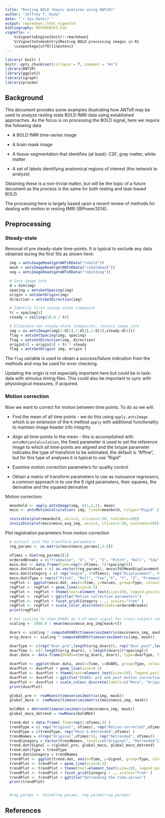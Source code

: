 ```yaml
---
title: "Resting BOLD (basic analyses using ANTsR)"
author: "Jeffrey T. Duda"
date: "`r Sys.Date()`"
output: rmarkdown::html_vignette
bibliography: REFERENCES.bib
vignette: >
    %\VignetteEngine{knitr::rmarkdown}
    %\VignetteIndexEntry{Resting BOLD processing images in R}
    \usepackage[utf8]{inputenc}
---
```


```r
library( knitr )
knitr::opts_chunk$set(collapse = T, comment = "#>")
library(ANTsR)
library(ggplot2)
library(igraph)
library(pracma)
```

## Background
This document provides some examples illustrating how ANTsR may be used to
analyze resting state BOLD fMRI data using established approaches. As the focus
is on processing the BOLD signal, here we require the following data

* A BOLD fMRI time-series image

* A brain mask image

* A tissue-segmentation that identifies (at least): CSF, gray matter, white matter

* A set of labels identifying anatomical regions of interest (the network to analyze)

Obtaining these is a non-trivial matter, but will be the topic of a future document
as the process is the same for both resting and task-based BOLD.

The processing here is largely based upon a recent review of methods for dealing
with motion in resting fMRI [@Power2014].


## Preprocessing

### Steady-state

Removal of pre steady-state time-points. It is typical to exclude any data obtained
during the first 10s as shown here:


```r
  img = antsImageRead(getANTsRData("rsbold"))
  mask = antsImageRead(getANTsRData("rsboldmask"))
  seg = antsImageRead(getANTsRData("rsboldseg"))

  # Save image info
  d = dim(img)
  spacing = antsGetSpacing(img)
  origin = antsGetOrigin(img)
  direction = antsGetDirection(img)

  # Identify first steady-state timepoint
  tr = spacing[4]
  steady = ceiling(10.0 / tr)

  # Eliminate non steady-state timepoints, restore image info
  img = as.antsImage(img[1:d[1],1:d[2],1:d[3],steady:d[4]])
  flag = antsSetSpacing(img, spacing)
  flag = antsSetDirection(img, direction)
  origin[4] = origin[4] + tr * steady
  flag = antsSetOrigin( img, origin )

```
The `flag` variable is used to obtain a success/failure indication from
the methods and may be used for error checking.

Updating the origin is
not especially important here but could be in task-data with stimulus
timing files. This could also be important to sync with
physiological measures, if acquired.

### Motion correction

Now we want to correct for motion between time points. To do so we will:

* Find the mean of all time points - we do this using `apply.antsImage` which is
an extension of the `R` method `apply` with additional functionality to
maintain image header info integrity

* Align all time-points to the mean - this is accomplished with `antsMotionCalculation`,
the fixed parameter is used to set the reference image to which all time-points are aligned
and the txtype parameter indicates the type of transform to be estimated,
the default is "Affine", but for this type of analyses it is typical to use "Rigid"

* Examine motion correction parameters for quality control

* Obtain a matrix of transform parameters to use as nuissance regressors, a common approach
is to use the 6 rigid parameters, their squares, the derivative and the squared derivative

Motion correction:
```r
  meanbold <- apply.antsImage(img, c(1,2,3), mean)
  moco <- antsMotionCalculation( img, fixed=meanbold, txtype="Rigid" )

  invisible(plot(meanbold, axis=3, slices=1:30, ncolumns=10))
  invisible(plot(moco$moco_avg_img, axis=3, slices=1:30, ncolumns=10))
```
Plot registration parameters from motion correction
```r
  # extract just the transform parameters
  reg_params <- as.matrix(moco$moco_params[,3:8])

  nTimes = dim(reg_params)[1]
  orderedBreaks = c("Framewise", "X", "Y", "Z", "Pitch", "Roll", "Yaw" )
  moco.dat <- data.frame(Time=rep(1:nTimes, 7)*spacing[4])
  moco.dat$Values = c( as.vector(reg_params), moco$fd$MeanDisplacement )
  moco.dat$Category = c( rep("Angle", 3*nTimes), rep("Displacement", 4*nTimes) )
  moco.dat$Type = rep(c("Pitch", "Roll", "Yaw","X", "Y", "Z", "Framewise"), each=nTimes)
  regPlot <- ggplot(moco.dat, aes(x=Time, y=Values, group=Type, colour=Type) )
  regPlot <- regPlot + geom_line(size=0.5)
  regPlot <- regPlot + theme(text=element_text(size=10), legend.position="top")
  regPlot <- regPlot + ggtitle("Motion correction parameters")
  regPlot <- regPlot + facet_grid(Category ~ ., scales="free" )
  regPlot <- regPlot + scale_color_discrete(breaks=orderedBreaks)
  print(regPlot)

  # Get scaling to show DVARS as % of mean signal for cross-subject comparison
  scaling <- 1000.0 / mean(moco$moco_avg_img[mask>0])

  dvars <- scaling * computeDVARS(timeseries2matrix(moco$moco_img, mask))
  orig_dvars <- scaling * computeDVARS(timeseries2matrix(img, mask))

  dvarType <- c(rep("dvar_pre",length(orig_dvars)), rep("dvar_post",length(dvars)) )
  dvarTime <- c(1:length(orig_dvars), 1:length(dvars))*spacing[4]
  dvar.data <- data.frame(DVARS=c(orig_dvars, dvars), Type=dvarType, Time=dvarTime)

  dvarPlot <- ggplot(dvar.data, aes(x=Time, y=DVARS, group=Type, colour=Type) )
  dvarPlot <- dvarPlot + geom_line(size=0.5)
  dvarPlot <- dvarPlot + theme(text=element_text(size=10), legend.position="top")
  dvarPlot <- dvarPlot + ggtitle("DVARS: pre and post motion correction")
  dvarPlot <- dvarPlot + scale_colour_discrete(labels=c("Moco", "Original"))
  print(dvarPlot)

  global_pre <- rowMeans(timeseries2matrix(img, mask))
  global_moco <- rowMeans(timeseries2matrix(moco$moco_img, mask))

  boldMat = detrend(timeseries2matrix(moco$moco_img, mask))
  global_moco_detrend = rowMeans(boldMat)

  trend.dat = data.frame( Time=rep(1:nTimes,3) )
  trendType = c( rep("Original", nTimes), rep("Motion-corrected",nTimes) )
  trendType = c(trendType, rep("Moco & Detrended",nTimes) )
  trendNames = c(rep("Original",nTimes*2), rep("Detrended", nTimes))
  trendCategory = factor(trendNames, levels=c("Original", "Detrended"))
  trend.dat$Signal = c(global_pre, global_moco, global_moco_detrend)
  trend.dat$Type = trendType
  trend.dat$Category = trendNames
  trendPlot <- ggplot(trend.dat, aes(x=Time, y=Signal, group=Type, colour=Type) )
  trendPlot <- trendPlot + geom_line(size=0.5)
  trendPlot <- trendPlot + theme(text=element_text(size=10), legend.position="top")
  trendPlot <- trendPlot + facet_grid(Category ~ ., scales="free" )
  trendPlot <- trendPlot + ggtitle("Detrending the time-series")
  print(trendPlot)


  #reg_params <- cbind(reg_params, reg_params*reg_params)

```




## References
